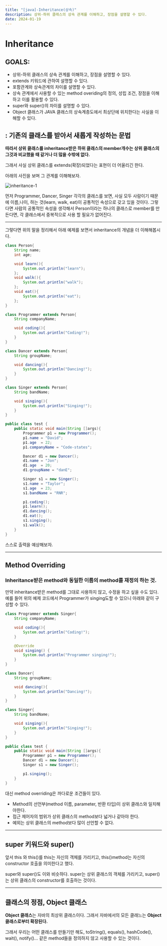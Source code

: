 ```yaml
---
title: "[java]-Inheritance(상속)"
description: 상위-하위 클래스의 상속 관계를 이해하고, 장점을 설명할 수 있다.
date: 2024-01-19
---
```




# Inheritance

## GOALS:

- 상위-하위 클래스의 상속 관계를 이해하고, 장점을 설명할 수 있다.
- extends 키워드에 관하여 설명할 수 있다.
- 포함관계와 상속관계의 차이를 설명할 수 있다.
- 상속 관계에서 사용할 수 있는 method overiding의 정의, 성립 조건, 장점을 이해하고 이를 활용할 수 있다.
- super와 super()의 차이를 설명할 수 있다.
- Object 클래스가 JAVA 클래스의 상속계층도에서 최상단에 위치한다는 사실을 이해할 수 있다.

## : 기존의 클래스를 받아서 새롭게 작성하는 문법

 **따라서 상위 클래스를 inheritance받은 하위 클래스의 member개수는 상위 클래스의 그것과 비교했을 때 같거나 더 많을 수밖에 없다.**

그래서 사실 상위 클래스를 extends(확장)되었다는 표현이 더 어울리긴 한다.

아래의 사진을 보며 그 관계를 이해해보자.

![inheritance-1](https://github.com/Sniij/chomanki.com/blob/main/content/blog/java-oop-inheritance/inheritance-1?raw=true)

먼저 Programmer, Dancer, Singer 각각의 클래스를 보면, 사실 모두 사람이기 때문에 이름,나이, 하는 것(learn, walk, eat)이 공통적인 속성으로 갖고 있을 것이다. 그렇다면 사람의 공통적인 속성을 생각해서 Person이라는 하나의 클래스로 member를 만든다면, 각 클래스에서 중복적으로 사용 할 필요가 없어진다.

---

그렇다면 위의 말을 정리해서 아래 예제를 보면서 inheritance의 개념을 더 이해해봅시다.

```java
class Person{
	String name;
	int age;

	void learn(){
		System.out.println("learn");
	};
	void walk(){
		System.out.println("walk");
	};
	void eat(){
		System.out.println("eat");
	};
}

class Programmer extends Person{
    String companyName;

    void coding(){
        System.out.println("Coding!");
    }
}

class Dancer extends Person{
    String groupName;

    void dancing(){
        System.out.println("Dancing!");
    }
}

class Singer extends Person{
    String bandName;

    void singing(){
        System.out.println("Singing!");
    }
}

public class test {
    public static void main(String []args){
        Programmer p1 = new Programmer();
        p1.name = "David";
        p1.age  = 22;
        p1.companyName = "Code-states";

        Dancer d1 = new Dancer();
        d1.name = "Jon";
        d1.age  = 20;
        d1.groupName = "danE";

        Singer s1 = new Singer();
        s1.name = "Taylor";
        s1.age  = 23;
        s1.bandName = "RNR";

        p1.coding();
        p1.learn();
        d1.dancing();
        d1.eat();
        s1.singing();
        s1.walk();
    }
}
```

스스로 출력을 예상해보자.

---

## Method Overriding

### Inheritance받은 method와 동일한 이름의 method를 재정의 하는 것.

만약 inheritance받은 method를 그대로 사용하지 않고, 수정을 하고 싶을 수도 있다. 예를 들어 위의 예제 코드에서 Programmer가 singing도할 수 있으니 아래와 같이 구성할 수 있다.

```java
class Programmer extends Singer{
    String companyName;

    void coding(){
        System.out.println("Coding!");
    }

    @Override
    void singing() {
        System.out.println("Programmer singing!");
    }
}

class Dancer{
    String groupName;

    void dancing(){
        System.out.println("Dancing!");
    }
}

class Singer{
    String bandName;

    void singing(){
        System.out.println("Singing!");
    }
}

public class test {
    public static void main(String []args){
        Programmer p1 = new Programmer();
        Dancer d1 = new Dancer();
        Singer s1 = new Singer();

        p1.singing();
    }
}
```

대신 method overriding은 까다로운 조건들이 있다.

- Method의 선언부(method 이름, parameter, 반환 타입)이 상위 클래스와 일치해야한다.
- 접근 제어자의 범위가 상위 클래스의 method보다 넓거나 같아야 한다.
- 예외는 상위 클래스의 method보다 많이 선언할 수 없다.

---

## super 키워드와 super()

앞서 this 와 this()를 this는 자신의 객체를 가리키고, this()method는 자신의 constructor 호출을 의미한다고 했다.

super와 super()도 이와 비슷하다. super는 상위 클래스의 객체를 가리키고, super()는 상위 클래스의 constructor를 호출하는 것이다.

---

## 클래스의 정점, Object 클래스

**Object 클래스**는 자바의 최상위 클래스이다. 그래서 자바에서의 모든 클래느는 **Object 클래스로부터 확장된다.** 

그래서 우리는 어떤 클래스를 만들기만 해도,
toString(), equals(), hashCode(), wait(), notify()… 같은 method들을 정의하지 않고 사용할 수 있는 것이다.